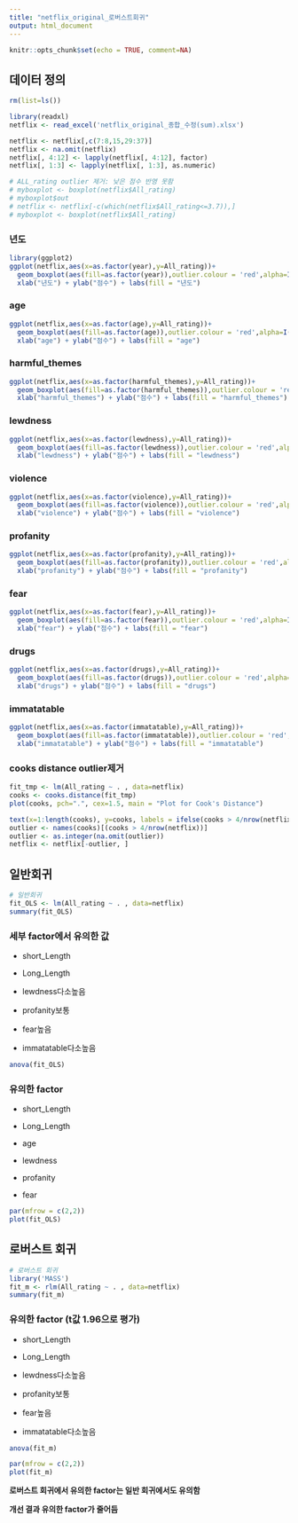 ```yaml
---
title: "netflix_original_로버스트회귀"
output: html_document
---
```


```r
knitr::opts_chunk$set(echo = TRUE, comment=NA)
```

## 데이터 정의

```r
rm(list=ls())

library(readxl)
netflix <- read_excel('netflix_original_종합_수정(sum).xlsx')

netflix <- netflix[,c(7:8,15,29:37)]
netflix <- na.omit(netflix)
netflix[, 4:12] <- lapply(netflix[, 4:12], factor)
netflix[, 1:3] <- lapply(netflix[, 1:3], as.numeric)
```

```r
# ALL_rating outlier 제거: 낮은 점수 반영 못함
# myboxplot <- boxplot(netflix$All_rating)
# myboxplot$out
# netflix <- netflix[-c(which(netflix$All_rating<=3.7)),]
# myboxplot <- boxplot(netflix$All_rating)
```

### 년도

```r
library(ggplot2)
ggplot(netflix,aes(x=as.factor(year),y=All_rating))+
  geom_boxplot(aes(fill=as.factor(year)),outlier.colour = 'red',alpha=I(0.4))+
  xlab("년도") + ylab("점수") + labs(fill = "년도")
```

### age

```r
ggplot(netflix,aes(x=as.factor(age),y=All_rating))+
  geom_boxplot(aes(fill=as.factor(age)),outlier.colour = 'red',alpha=I(0.4))+
  xlab("age") + ylab("점수") + labs(fill = "age")
```

### harmful_themes

```r
ggplot(netflix,aes(x=as.factor(harmful_themes),y=All_rating))+
  geom_boxplot(aes(fill=as.factor(harmful_themes)),outlier.colour = 'red',alpha=I(0.4))+
  xlab("harmful_themes") + ylab("점수") + labs(fill = "harmful_themes")
```

### lewdness

```r
ggplot(netflix,aes(x=as.factor(lewdness),y=All_rating))+
  geom_boxplot(aes(fill=as.factor(lewdness)),outlier.colour = 'red',alpha=I(0.4))+
  xlab("lewdness") + ylab("점수") + labs(fill = "lewdness")
```

### violence

```r
ggplot(netflix,aes(x=as.factor(violence),y=All_rating))+
  geom_boxplot(aes(fill=as.factor(violence)),outlier.colour = 'red',alpha=I(0.4))+
  xlab("violence") + ylab("점수") + labs(fill = "violence")
```

### profanity

```r
ggplot(netflix,aes(x=as.factor(profanity),y=All_rating))+
  geom_boxplot(aes(fill=as.factor(profanity)),outlier.colour = 'red',alpha=I(0.4))+
  xlab("profanity") + ylab("점수") + labs(fill = "profanity")
```

### fear

```r
ggplot(netflix,aes(x=as.factor(fear),y=All_rating))+
  geom_boxplot(aes(fill=as.factor(fear)),outlier.colour = 'red',alpha=I(0.4))+
  xlab("fear") + ylab("점수") + labs(fill = "fear")
```

### drugs

```r
ggplot(netflix,aes(x=as.factor(drugs),y=All_rating))+
  geom_boxplot(aes(fill=as.factor(drugs)),outlier.colour = 'red',alpha=I(0.4))+
  xlab("drugs") + ylab("점수") + labs(fill = "drugs")
```

### immatatable

```r
ggplot(netflix,aes(x=as.factor(immatatable),y=All_rating))+
  geom_boxplot(aes(fill=as.factor(immatatable)),outlier.colour = 'red',alpha=I(0.4))+
  xlab("immatatable") + ylab("점수") + labs(fill = "immatatable")
```

### cooks distance outlier제거

```r
fit_tmp <- lm(All_rating ~ . , data=netflix)
cooks <- cooks.distance(fit_tmp)
plot(cooks, pch=".", cex=1.5, main = "Plot for Cook's Distance")

text(x=1:length(cooks), y=cooks, labels = ifelse(cooks > 4/nrow(netflix), names(cooks), ""), col = "red")
outlier <- names(cooks)[(cooks > 4/nrow(netflix))]
outlier <- as.integer(na.omit(outlier))
netflix <- netflix[-outlier, ]
```

## 일반회귀

```r
# 일반회귀
fit_OLS <- lm(All_rating ~ . , data=netflix)
summary(fit_OLS)
```

### 세부 factor에서 유의한 값

-   short_Length

-   Long_Length

-   lewdness다소높음

-   profanity보통

-   fear높음

-   immatatable다소높음

```r
anova(fit_OLS)
```

### 유의한 factor

-   short_Length

-   Long_Length

-   age

-   lewdness

-   profanity

-   fear

```r
par(mfrow = c(2,2))
plot(fit_OLS)
```

## 로버스트 회귀

```r
# 로버스트 회귀
library('MASS')
fit_m <- rlm(All_rating ~ . , data=netflix)
summary(fit_m)
```

### 유의한 factor (t값 1.96으로 평가)

-   short_Length

-   Long_Length

-   lewdness다소높음

-   profanity보통

-   fear높음

-   immatatable다소높음

```r
anova(fit_m)
```

```r
par(mfrow = c(2,2))
plot(fit_m)
```

**로버스트 회귀에서 유의한 factor는 일반 회귀에서도 유의함**

**개선 결과 유의한 factor가 줄어듬**

